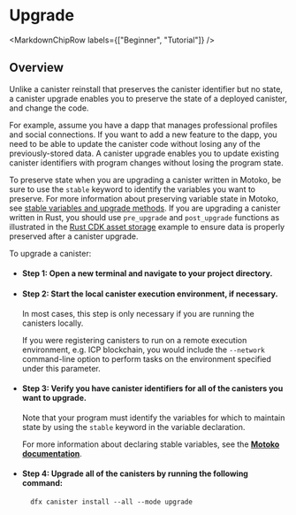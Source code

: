 
# Upgrade

<MarkdownChipRow labels={["Beginner", "Tutorial"]} />

## Overview

Unlike a canister reinstall that preserves the canister identifier but no state, a canister upgrade enables you to preserve the state of a deployed canister, and change the code.

For example, assume you have a dapp that manages professional profiles and social connections. If you want to add a new feature to the dapp, you need to be able to update the canister code without losing any of the previously-stored data. A canister upgrade enables you to update existing canister identifiers with program changes without losing the program state.

To preserve state when you are upgrading a canister written in Motoko, be sure to use the `stable` keyword to identify the variables you want to preserve. For more information about preserving variable state in Motoko, see [stable variables and upgrade methods](/motoko/main/upgrades.md). If you are upgrading a canister written in Rust, you should use `pre_upgrade` and `post_upgrade` functions as illustrated in the [Rust CDK asset storage](https://github.com/dfinity/cdk-rs/blob/master/examples/asset_storage/src/asset_storage_rs/lib.rs) example to ensure data is properly preserved after a canister upgrade.

To upgrade a canister:

- #### Step 1:  Open a new terminal and navigate to your project directory.

- #### Step 2:  Start the local canister execution environment, if necessary.

    In most cases, this step is only necessary if you are running the canisters locally.

    If you were registering canisters to run on a remote execution environment, e.g. ICP blockchain, you would include the `--network` command-line option to perform tasks on the environment specified under this parameter.

- #### Step 3:  Verify you have canister identifiers for all of the canisters you want to upgrade.

    Note that your program must identify the variables for which to maintain state by using the `stable` keyword in the variable declaration.

    For more information about declaring stable variables, see the [**Motoko documentation**](/docs/current/motoko/main/stablememory).

- #### Step 4:  Upgrade all of the canisters by running the following command:

        dfx canister install --all --mode upgrade